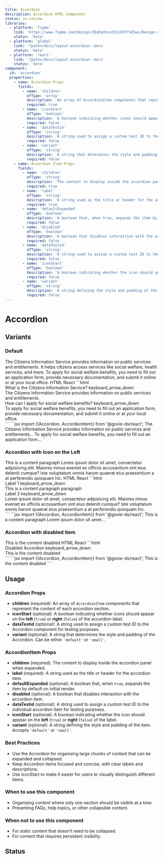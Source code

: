 ```yaml
---
title: Accordion
description: Accordion HTML Component
status: in-review
libraries:
  - platform: 'figma'
    link: 'https://www.figma.com/design/ZEqfpXhocdZs1K5YfsE5ws/Design-system?node-id=4500-3185'
    status: 'beta'
  - platform: 'global'
    link: '?path=/docs/layout-accordion--docs'
    status: 'beta'
  - platform: 'react'
    link: '?path=/docs/layout-accordion--docs'
    status: 'beta'
component:
  id: 'accordion'
  properties:
    - name: Accordion Props
      fields:
        - name: 'children'
          ofType: 'array'
          description: 'An array of AccordionItem components that represent the content of each accordion section.'
          required: true
        - name: 'iconStart'
          ofType: 'boolean'
          description: 'A boolean indicating whether icons should appear on the left (true) or right (false) of the accordion label.'
          required: false
        - name: 'dataTestid'
          ofType: 'string'
          description: 'A string used to assign a custom test ID to the Accordion component for testing purposes.'
          required: false
        - name: 'variant'
          ofType: 'string'
          description: 'A string that determines the style and padding of the Accordion. Can be either default or small.'
          required: false
    - name: Accordion Item Props
      fields:
        - name: 'children'
          ofType: 'string'
          description: 'The content to display inside the accordion panel when expanded.'
          required: true
        - name: 'label' 
          ofType: 'string'
          description: 'A string used as the title or header for the accordion item.'
          required: true
        - name: 'defaultExpanded' 
          ofType: 'boolean'
          description: 'A boolean that, when true, expands the item by default on initial render.'
          required: false
        - name: 'disabled'
          ofType: 'boolean'
          description: 'A boolean that disables interaction with the accordion item.'
          required: false
        - name: 'dataTestid'
          ofType: 'string'
          description: 'A string used to assign a custom test ID to the individual accordion item for testing purposes.'
          required: false
        - name: 'iconStart'
          ofType: 'boolean'
          description: 'A boolean indicating whether the icon should appear on the left (true) or right (false) of the label.'
          required: false
        - name: 'variant'
          ofType: 'string'
          description: 'A string defining the style and padding of the item. Accepts default or small.'
          required: false
---
```


# Accordion

## Variants

### Default

<ComponentContainer>
  <Accordion>
    <AccordionItem label="What is the Citizens Information Service?">
      The Citizens Information Service provides information on public services
      and entitlements. It helps citizens access services like social welfare,
      health services, and more.
    </AccordionItem>
    <AccordionItem label="How can I apply for social welfare benefits?">
      To apply for social welfare benefits, you need to fill out an application
      form, provide necessary documentation, and submit it online or at your
      local office.
    </AccordionItem>
  </Accordion>
</ComponentContainer>

<Tabs id="tab1">
  <TabList>
    <TabItem value="tab11" checked>HTML</TabItem>
    <TabItem value="tab12">React</TabItem>
  </TabList>
  <TabPanel value="tab11">
  ```html
  <div data-module="gieds-accordion" role="region">
    <div class="gi-border-t gi-border-b">
      <div data-disabled="false" data-icon-start="false" data-default-expanded="false" role="group" class="gi-accordion" tabindex="0">
        <div id="accordion-header-0" class="gi-accordion-header gi-px-2 gi-py-4 gi-text-md gi-font-bold">What is the Citizens Information Service? <span class="material-symbols-outlined gi-text-[24px] gi-block" role="alert" style="font-variation-settings: &quot;FILL&quot; 0, &quot;wght&quot; 400, &quot;GRAD&quot; 0, &quot;opsz&quot; 24;">keyboard_arrow_down</span>
        </div>
      </div>
      <div class="gi-px-2 gi-pb-4 gi-pt-2 gi-font-normal gi-hidden gi-text-md" id="accordion-panel-0" role="region">The Citizens Information Service provides information on public services and entitlements.</div>
    </div>
    <div class="gi-border-t">
      <div data-disabled="false" data-icon-start="false" data-default-expanded="false" role="group" class="gi-accordion" tabindex="0">
        <div id="accordion-header-1" class="gi-accordion-header gi-px-2 gi-py-4 gi-text-md gi-font-bold">How can I apply for social welfare benefits? <span class="material-symbols-outlined gi-text-[24px] gi-block" role="alert" style="font-variation-settings: &quot;FILL&quot; 0, &quot;wght&quot; 400, &quot;GRAD&quot; 0, &quot;opsz&quot; 24;">keyboard_arrow_down</span>
        </div>
      </div>
      <div class="gi-px-2 gi-pb-4 gi-pt-2 gi-font-normal gi-hidden gi-text-md" id="accordion-panel-1" role="region">To apply for social welfare benefits, you need to fill out an application form, provide necessary documentation, and submit it online or at your local office.</div>
    </div>
  </div>  
  ```
  </TabPanel>
  <TabPanel value="tab12">
  ```jsx
    import {(Accordion, AccordionItem)} from '@govie-ds/react';
    <Accordion>
      <AccordionItem label="What is the Citizens Information Service?">
            The Citizens Information Service provides information on public
            services and entitlements...
      </AccordionItem>
      <AccordionItem label="How can I apply for social welfare benefits?">
            To apply for social welfare benefits, you need to fill out an
            application form...
      </AccordionItem>
    </Accordion>
    ```
  </TabPanel>
</Tabs>

### Accordion with Icon on the Left

<ComponentContainer>
  <Accordion iconStart>
    <AccordionItem label="Label1">This is a content paragraph</AccordionItem>
    <AccordionItem label="Label2">
      Lorem ipsum dolor sit amet, consectetur adipisicing elit. Maiores minus
      eveniet ex officiis accusantium sint eius deleniti cumque? Iste voluptatum
      omnis harum quaerat eius praesentium a at perferendis quisquam hic.
    </AccordionItem>
  </Accordion>
</ComponentContainer>

<Tabs id="tab2">
  <TabList>
    <TabItem value="tab21" checked>
      HTML
    </TabItem>
    <TabItem  value="tab22">
      React
    </TabItem>
  </TabList>
  <TabPanel value="tab21">
  ```html
  <div data-module="gieds-accordion" role="region">
    <div class="gi-border-t gi-border-b">
      <div data-disabled="false" data-icon-start="true" data-default-expanded="false" role="group" class="gi-accordion" tabindex="0">
        <div id="accordion-header-0" class="gi-accordion-header gi-px-2 gi-py-4 gi-text-md gi-font-bold">Label 1 <span class="material-symbols-outlined gi-text-[24px] gi-block" role="alert" style="font-variation-settings: &quot;FILL&quot; 0, &quot;wght&quot; 400, &quot;GRAD&quot; 0, &quot;opsz&quot; 24;">keyboard_arrow_down</span>
        </div>
      </div>
      <div class="gi-px-2 gi-pb-4 gi-pt-2 gi-font-normal gi-hidden gi-text-md" id="accordion-panel-0" role="region">This is a content paragraph paragraph</div>
    </div>
    <div class="gi-border-t">
      <div data-disabled="false" data-icon-start="true" data-default-expanded="false" role="group" class="gi-accordion" tabindex="0">
        <div id="accordion-header-1" class="gi-accordion-header gi-px-2 gi-py-4 gi-text-md gi-font-bold">Label 2 <span class="material-symbols-outlined gi-text-[24px] gi-block" role="alert" style="font-variation-settings: &quot;FILL&quot; 0, &quot;wght&quot; 400, &quot;GRAD&quot; 0, &quot;opsz&quot; 24;">keyboard_arrow_down</span>
        </div>
      </div>
      <div class="gi-px-2 gi-pb-4 gi-pt-2 gi-font-normal gi-hidden gi-text-md" id="accordion-panel-1" role="region">Lorem ipsum dolor sit amet, consectetur adipisicing elit. Maiores minus eveniet ex officiis accusantium sint eius deleniti cumque? Iste voluptatum omnis harum quaerat eius praesentium a at perferendis quisquam hic.</div>
    </div>
  </div>
  ```
  </TabPanel>
  <TabPanel value="tab22">
    ```jsx
     import {(Accordion, AccordionItem)} from '@govie-ds/react';
    <Accordion iconStart={true}>
      <AccordionItem label="Label1">This is a content paragraph
      </AccordionItem>
      <AccordionItem label="Label2">Lorem ipsum dolor sit amet...
      </AccordionItem>
    </Accordion>
    ```
  </TabPanel>
</Tabs>

### Accordion with disabled item

<ComponentContainer>
  <Accordion>
    <AccordionItem disabled label="Disabled Accordion">
      This is the content disabled
    </AccordionItem>
  </Accordion>
</ComponentContainer>

<Tabs id="tab3">
  <TabList>
    <TabItem value="tab31" checked>
      HTML
    </TabItem>
    <TabItem value="tab32">
      React
    </TabItem>
  </TabList>
  <TabPanel value="tab31">
    ```html
    <div data-module="gieds-accordion" role="region">
      <div class="gi-border-t">
        <div data-disabled="true" data-icon-start="true" data-default-expanded="false" role="group" class="gi-accordion" tabindex="0">
          <div id="accordion-header-3" class="gi-accordion-header gi-px-2 gi-py-4 gi-text-md gi-font-bold">Disabled Accordion <span class="material-symbols-outlined gi-text-[24px] gi-block" role="alert" style="font-variation-settings: &quot;FILL&quot; 0, &quot;wght&quot; 400, &quot;GRAD&quot; 0, &quot;opsz&quot; 24;">keyboard_arrow_down</span>
          </div>
        </div>
        <div class="gi-px-2 gi-pb-4 gi-pt-2 gi-font-normal gi-hidden gi-text-md" id="accordion-panel-3" role="region">
          This is the content disabled
        </div>
      </div>
    </div>
    ```
    </TabPanel>
  <TabPanel value="tab32">
  ```jsx
   import {(Accordion, AccordionItem)} from '@govie-ds/react';
  <Accordion>
    <AccordionItem disabled label="Disabled Accordion">
        This is the content disabled
    </AccordionItem>
  </Accordion>
  ```
</TabPanel>
</Tabs>

## Usage

<ComponentPropertiesTable componentId="accordion" />

### Accordion Props

- **children** (required): An array of `AccordionItem` components that represent the content of each accordion section.
- **iconStart** (optional): A boolean indicating whether icons should appear on the **left** (`true`) or **right** (`false`) of the accordion label.
- **dataTestid** (optional): A string used to assign a custom test ID to the Accordion component for testing purposes.
- **variant** (optional): A string that determines the style and padding of the Accordion. Can be either `'default'` or `'small'`.

### AccordionItem Props

- **children** (required): The content to display inside the accordion panel when expanded.
- **label** (required): A string used as the title or header for the accordion item.
- **defaultExpanded** (optional): A boolean that, when `true`, expands the item by default on initial render.
- **disabled** (optional): A boolean that disables interaction with the accordion item.
- **dataTestid** (optional): A string used to assign a custom test ID to the individual accordion item for testing purposes.
- **iconStart** (optional): A boolean indicating whether the icon should appear on the **left** (`true`) or **right** (`false`) of the label.
- **variant** (optional): A string defining the style and padding of the item. Accepts `'default'` or `'small'`.

### Best Practices

- Use the Accordion for organising large chunks of content that can be expanded and collapsed.
- Keep Accordion items focused and concise, with clear labels and descriptions.
- Use iconStart to make it easier for users to visually distinguish different items.

### When to use this component

- Organising content where only one section should be visible at a time.
- Presenting FAQs, help topics, or other collapsible content.

### When not to use this component

- For static content that doesn’t need to be collapsed.
- For content that requires persistent visibility.

## Status

<ComponentStatusBlock componentId="accordion" />
